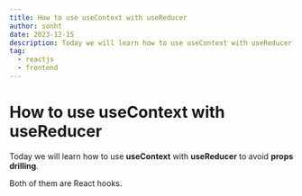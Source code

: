 ```yaml
---
title: How to use useContext with useReducer
author: sonht
date: 2023-12-15
description: Today we will learn how to use useContext with useReducer to avoid props drilling
tag:
  - reactjs
  - frontend
---
```

# How to use useContext with useReducer
Today we will learn how to use **useContext** with **useReducer** to avoid **props drilling**.

Both of them are React hooks.
